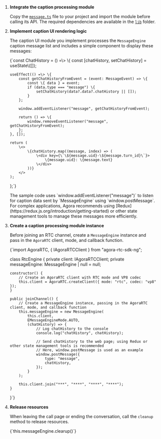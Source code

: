 
1. **Integrate the caption processing module**

    Copy the [`message.ts`](https://github.com/AgoraIO-Community/Conversational-AI-Demo/blob/main/Web/Scenes/VoiceAgent/src/services/message.ts) file to your project and import the module before calling its API. The required dependencies are available in the [`lib`](https://github.com/AgoraIO-Community/Conversational-AI-Demo/tree/main/Web/Scenes/VoiceAgent/src/lib) folder.

1. **Implement caption UI rendering logic**

    The caption UI module you implement processes the `MessageEngine` caption message list and includes a simple component to display these messages:

    <CodeBlock language="js" showLineNumbers>
    {`const ChatHistory = () =\> \{
       const [chatHistory, setChatHistory] = useState\<IMessageListItem[]>([]);

       useEffect(() =\> \{
           const getChatHistoryFromEvent = (event: MessageEvent) => \{
               const \{ data } = event;
               if (data.type === "message") \{
                   setChatHistory(data?.data?.chatHistory || []);
               }
           };

           window.addEventListener("message", getChatHistoryFromEvent);

           return () => \{
               window.removeEventListener("message", getChatHistoryFromEvent);
           };
       }, []);

       return (
           \<>
               \{chatHistory.map((message, index) => (
                   \<div key={\`\${message.uid}-\${message.turn_id}\`}>
                       \{message.uid}: \{message.text}
                   \</div>
               ))}
           </>
       );
   };`}
    </CodeBlock>

    <Admonition type="info"> 
    The sample code uses `window.addEventListener("message")` to listen for caption data sent by `MessageEngine` using `window.postMessage`. For complex applications, Agora recommends using [Redux](https://redux.js.org/introduction/getting-started) or other state management tools to manage these messages more efficiently. 
    </Admonition>

1. **Create a caption processing module instance**

    Before joining an RTC channel, create a `MessageEngine` instance and pass in the `AgoraRTC` client, mode, and callback function.

    <CodeBlock language="js" showLineNumbers>
    {`import AgoraRTC, { IAgoraRTCClient } from "agora-rtc-sdk-ng";

   class RtcEngine {
       private client: IAgoraRTCClient;
       private messageEngine: MessageEngine | null = null;

       constructor() {
           // Create an AgoraRTC client with RTC mode and VP8 codec
           this.client = AgoraRTC.createClient({ mode: "rtc", codec: "vp8" });
       }

       public joinChannel() {
           // Create a MessageEngine instance, passing in the AgoraRTC client, mode, and callback function
           this.messageEngine = new MessageEngine(
               this.client,
               EMessageEngineMode.AUTO,
               (chatHistory) => {
                   // Log chatHistory to the console
                   console.log("chatHistory", chatHistory);

                   // Send chatHistory to the web page; using Redux or other state management tools is recommended
                   // Here, window.postMessage is used as an example
                   window.postMessage({
                       type: "message",
                       chatHistory,
                   });
               }
           );

           this.client.join("***", "****", "****", "****");
       }
   }`}
    </CodeBlock>

1. **Release resources**

    When leaving the call page or ending the conversation, call the `cleanup` method to release resources.

    <CodeBlock language="js" showLineNumbers>
    {`this.messageEngine.clearup()`}
    </CodeBlock>
